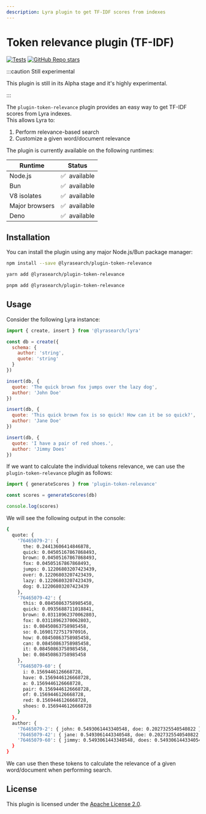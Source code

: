 ```yaml
---
description: Lyra plugin to get TF-IDF scores from indexes
---
```


# Token relevance plugin (TF-IDF)

[![Tests](https://github.com/LyraSearch/plugin-token-relevance/actions/workflows/tests.yml/badge.svg)](https://github.com/LyraSearch/plugin-token-relevance/actions/workflows/tests.yml)
[![GitHub Repo stars](https://img.shields.io/github/stars/lyrasearch/plugin-token-relevance?style=social)](https://github.com/lyrasearch/plugin-token-relevance)

:::caution Still experimental

This plugin is still in its Alpha stage and it's highly experimental.

:::

The `plugin-token-relevance` plugin provides an easy way to get TF-IDF scores from Lyra indexes. <br />
This allows Lyra to:

1. Perform relevance-based search
2. Customize a given word/document relevance

The plugin is currently available on the following runtimes:

| Runtime        | Status                     |
| -------------- | -------------------------- |
| Node.js        | ✅ &nbsp;available          |
| Bun            | ✅ &nbsp;available          |
| V8 isolates    | ✅ &nbsp;available          |
| Major browsers | ✅ &nbsp;available          |
| Deno           | ✅ &nbsp;available  |


## Installation

You can install the plugin using any major Node.js/Bun package manager:

```bash title="Install with npm"
npm install --save @lyrasearch/plugin-token-relevance
```

```bash title="Install with yarn"
yarn add @lyrasearch/plugin-token-relevance
```

```bash title="Install with pnpm"
pnpm add @lyrasearch/plugin-token-relevance
```

## Usage

Consider the following Lyra instance:

```js title="Lyra instance"
import { create, insert } from '@lyrasearch/lyra'

const db = create({
  schema: {
    author: 'string',
    quote: 'string'
  }
})

insert(db, {
  quote: 'The quick brown fox jumps over the lazy dog',
  author: 'John Doe'
})

insert(db, {
  quote: 'This quick brown fox is so quick! How can it be so quick?',
  author: 'Jane Doe'
})

insert(db, {
  quote: 'I have a pair of red shoes.',
  author: 'Jimmy Does'
})
```

If we want to calculate the individual tokens relevance, we can use the `plugin-token-relevance` plugin as follows:

```js title="Calculate token relevance"
import { generateScores } from 'plugin-token-relevance'

const scores = generateScores(db)

console.log(scores)
```

We will see the following output in the console:

```bash title="Results"
{
  quote: {
    '76465079-2': {
      the: 0.24413606414846878,
      quick: 0.04505167867868493,
      brown: 0.04505167867868493,
      fox: 0.04505167867868493,
      jumps: 0.12206803207423439,
      over: 0.12206803207423439,
      lazy: 0.12206803207423439,
      dog: 0.12206803207423439
    },
    '76465079-42': {
      this: 0.08450863758985458,
      quick: 0.0935688711018841,
      brown: 0.03118962370062803,
      fox: 0.03118962370062803,
      is: 0.08450863758985458,
      so: 0.16901727517970916,
      how: 0.08450863758985458,
      can: 0.08450863758985458,
      it: 0.08450863758985458,
      be: 0.08450863758985458
    },
    '76465079-60': {
      i: 0.1569446126668728,
      have: 0.1569446126668728,
      a: 0.1569446126668728,
      pair: 0.1569446126668728,
      of: 0.1569446126668728,
      red: 0.1569446126668728,
      shoes: 0.1569446126668728
    }
  },
  author: {
    '76465079-2': { john: 0.5493061443340548, doe: 0.2027325540540822 },
    '76465079-42': { jane: 0.5493061443340548, doe: 0.2027325540540822 },
    '76465079-60': { jimmy: 0.5493061443340548, does: 0.5493061443340548 }
  }
}
```

We can use then these tokens to calculate the relevance of a given word/document when performing search.

## License

This plugin is licensed under the [Apache License 2.0](https://github.com/LyraSearch/plugin-token-relevance/blob/main/LICENSE.md).
